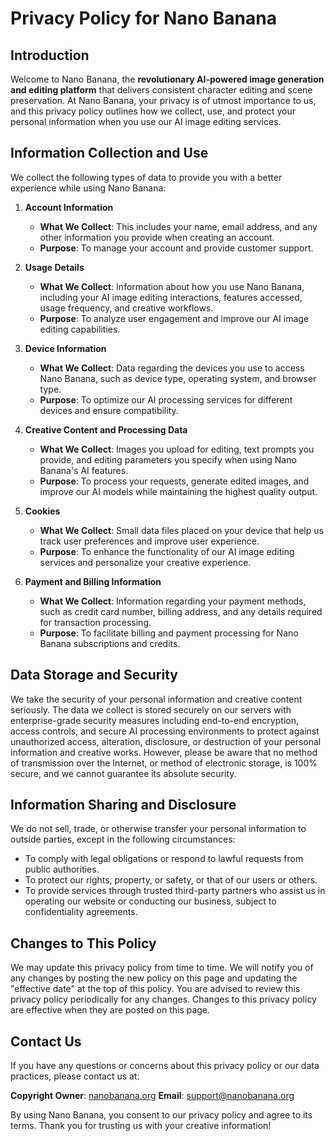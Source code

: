 # Privacy Policy for Nano Banana

## Introduction

Welcome to Nano Banana, the **revolutionary AI-powered image generation and editing platform** that delivers consistent character editing and scene preservation. At Nano Banana, your privacy is of utmost importance to us, and this privacy policy outlines how we collect, use, and protect your personal information when you use our AI image editing services.

## Information Collection and Use

We collect the following types of data to provide you with a better experience while using Nano Banana:

1. **Account Information**

   - **What We Collect**: This includes your name, email address, and any other information you provide when creating an account.
   - **Purpose**: To manage your account and provide customer support.

2. **Usage Details**

   - **What We Collect**: Information about how you use Nano Banana, including your AI image editing interactions, features accessed, usage frequency, and creative workflows.
   - **Purpose**: To analyze user engagement and improve our AI image editing capabilities.

3. **Device Information**

   - **What We Collect**: Data regarding the devices you use to access Nano Banana, such as device type, operating system, and browser type.
   - **Purpose**: To optimize our AI processing services for different devices and ensure compatibility.

4. **Creative Content and Processing Data**

   - **What We Collect**: Images you upload for editing, text prompts you provide, and editing parameters you specify when using Nano Banana's AI features.
   - **Purpose**: To process your requests, generate edited images, and improve our AI models while maintaining the highest quality output.

5. **Cookies**

   - **What We Collect**: Small data files placed on your device that help us track user preferences and improve user experience.
   - **Purpose**: To enhance the functionality of our AI image editing services and personalize your creative experience.

6. **Payment and Billing Information**
   - **What We Collect**: Information regarding your payment methods, such as credit card number, billing address, and any details required for transaction processing.
   - **Purpose**: To facilitate billing and payment processing for Nano Banana subscriptions and credits.

## Data Storage and Security

We take the security of your personal information and creative content seriously. The data we collect is stored securely on our servers with enterprise-grade security measures including end-to-end encryption, access controls, and secure AI processing environments to protect against unauthorized access, alteration, disclosure, or destruction of your personal information and creative works. However, please be aware that no method of transmission over the Internet, or method of electronic storage, is 100% secure, and we cannot guarantee its absolute security.

## Information Sharing and Disclosure

We do not sell, trade, or otherwise transfer your personal information to outside parties, except in the following circumstances:

- To comply with legal obligations or respond to lawful requests from public authorities.
- To protect our rights, property, or safety, or that of our users or others.
- To provide services through trusted third-party partners who assist us in operating our website or conducting our business, subject to confidentiality agreements.

## Changes to This Policy

We may update this privacy policy from time to time. We will notify you of any changes by posting the new policy on this page and updating the "effective date" at the top of this policy. You are advised to review this privacy policy periodically for any changes. Changes to this privacy policy are effective when they are posted on this page.

## Contact Us

If you have any questions or concerns about this privacy policy or our data practices, please contact us at:

**Copyright Owner**: [nanobanana.org](http://nanobanana.org)
**Email**: [support@nanobanana.org](mailto:support@nanobanana.org)

By using Nano Banana, you consent to our privacy policy and agree to its terms. Thank you for trusting us with your creative information!
